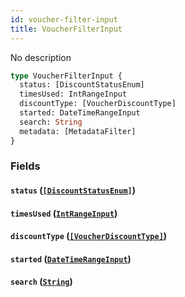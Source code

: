 ```yaml
---
id: voucher-filter-input
title: VoucherFilterInput
---
```


No description

```graphql
type VoucherFilterInput {
  status: [DiscountStatusEnum]
  timesUsed: IntRangeInput
  discountType: [VoucherDiscountType]
  started: DateTimeRangeInput
  search: String
  metadata: [MetadataFilter]
}
```

### Fields

#### `status` ([`[DiscountStatusEnum]`](/developer/api-reference/enums/discount-status-enum.mdx))

#### `timesUsed` ([`IntRangeInput`](/developer/api-reference/inputs/int-range-input.mdx))

#### `discountType` ([`[VoucherDiscountType]`](/developer/api-reference/enums/voucher-discount-type.mdx))

#### `started` ([`DateTimeRangeInput`](/developer/api-reference/inputs/date-time-range-input.mdx))

#### `search` ([`String`](/developer/api-reference/scalars/string.mdx))
